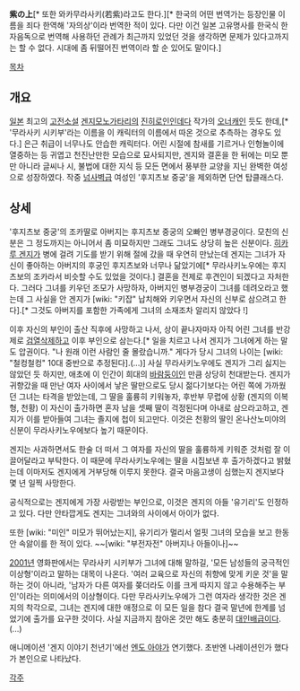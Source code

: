 '''紫の上'''[* 또한 와카무라사키(若紫)라고도 한다.][* 한국의 어떤 번역가는 등장인물 이름을 죄다 한역해 '자의상'이라 번역한 적이 있다. 다만 이건 일본 고유명사를 한국식 한자음독으로 번역해 사용하던 관례가 최근까지 있었던 것을 생각하면 문제가 있다고까지는 할 수 없다. 시대에 좀 뒤떨어진 번역이라 할 순 있어도 말이다.]

[[목차]]
== 개요 ==
[[일본]] 최고의 [[고전소설]] [[겐지모노가타리]]의 [[진히로인]]인데다 작가의 [[오너캐]]인 듯도 한데,[* '무라사키 시키부'라는 이름을 이 캐릭터의 이름에서 따온 것으로 추측하는 경우도 있다.] 은근 취급이 너무나도 안습한 캐릭터다. 어린 시절에 참새를 기르거나 인형놀이에 열중하는 등 귀엽고 천진난만한 모습으로 묘사되지만, 겐지와 결혼을 한 뒤에는 미모 뿐만 아니라 글씨나 시, 불법에 대한 지식 등 모든 면에서 풍부한 교양을 지닌 완벽한 여성으로 성장하였다. 작중 [[넘사벽]]급 여성인 '후지츠보 중궁'을 제외하면 단연 탑클래스다.

== 상세 ==

'후지츠보 중궁'의 조카딸로 아버지는 후지츠보 중궁의 오빠인 병부경궁이다. 모친의 신분은 그 정도까지는 아니어서 좀 미묘하지만 그래도 그녀도 상당히 높은 신분이다. [[히카루 겐지]]가 병에 걸려 기도를 받기 위해 절에 갔을 때 우연히 만났는데 겐지는 그녀가 자신이 좋아하는 아버지의 후궁인 후지츠보와 너무나 닮았기에[* 무라사키노우에는 후지츠보의 조카라서 비슷할 수도 있었을 것이다.] 결혼을 전제로 후견인이 되겠다고 자처한다. 그러다 그녀를 키우던 조모가 사망하자, 아버지인 병부경궁이 그녀를 데려오라고 했는데 그 사실을 안 겐지가 [wiki: "키잡" 납치해와 키우면서 자신의 신부로 삼으려고 한다].[* 그것도 아버지를 포함한 가족에게 그녀의 소재조차 알리지 않았다 !]

이후 자신의 부인이 출산 직후에 사망하고 나서, 상이 끝나자마자 아직 어린 그녀를 반강제로 [[검열삭제]]하고 이후 부인으로 삼는다.[* 일을 치르고 나서 겐지가 그녀에게 하는 말도 압권이다. "나 원래 이런 사람인 줄 몰랐습니까." 게다가 당시 그녀의 나이는 [wiki: "철컹철컹" 10대 중반으로 추정된다].(...)] 사실 무라사키노우에도 겐지가 그리 싫지는 않았던 듯 하지만, 애초에 이 인간이 희대의 [[바람둥이]]인 만큼 상당히 천대받는다. 겐지가 귀향갔을 때 만난 여자 사이에서 낳은 딸만으로도 당시 젊다기보다는 어린 쪽에 가까웠던 그녀는 타격을 받았는데, 그 딸을 훌륭히 키워놓자, 후반부 무렵에 상황 (겐지의 이복형, 천황) 이 자신이 출가하면 혼자 남을 셋째 딸이 걱정된다며 아내로 삼으라고하고, 겐지가 이를 받아들여 그녀는 졸지에 첩이 되고만다. 이것은 천황의 딸인 온나산노미야의 신분이 무라사키노우에보다 높기 때문이다.

겐지는 사과하면서도 한술 더 떠서 그 여자를 자신의 딸을 훌륭하게 키워준 것처럼 잘 이끌어달라고 부탁한다. 이 때문에 무라사키노우에는 딸을 시집보낸 후 출가하겠다고 밝혔는데 이마저도 겐지에게 거부당해 이루지 못한다. 결국 마음고생이 심했는지 겐지보다 몇 년 일찍 사망한다.

공식적으로는 겐지에게 가장 사랑받는 부인으로, 이것은 겐지의 아들 '유기리'도 인정하고 있다. 다만 안타깝게도 겐지는 그녀와의 사이에서 아이가 없다.

또한 [wiki: "미인" 미모가 뛰어났는지], 유기리가 멀리서 얼핏 그녀의 모습을 보고 한동안 속앓이를 한 적이 있다. ~~[wiki: "부전자전" 아버지나 아들이나]~~

[[2001년]] 영화판에서는 무라사키 시키부가 그녀에 대해 말하길, '모든 남성들의 궁극적인 이상형'이라고 말하는 대목이 나온다. '여러 교육으로 자신의 취향에 맞게 키운 것'을 말하는 것이 아니라, '남자가 다른 여자를 쫒더라도 이를 크게 따지지 않고 수용해주는 부인'이라는 의미에서의 이상형이다. 다만 무라사키노우에가 그런 여자라 생각한 것은 겐지의 착각으로, 그녀는 겐지에 대한 애정으로 이 모든 일을 참다 결국 말년에 한계를 넘었기에 출가를 요구한 것이다. 사실 지금까지 참아온 것만 해도 충분히 [[대인배]]급이다.(...)

애니메이션 '겐지 이야기 천년기'에선 [[엔도 아야]]가 연기했다. 초반엔 나레이션인가 했다가 본인으로 나타났다.

[[각주]]
